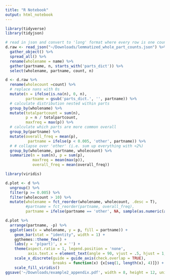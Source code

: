 ```yaml
---
title: "R Notebook"
output: html_notebook
---
```



```r
library(tidyverse)
library(tidyjson)

# read in json and convert to 'long' format where every row is one count
d.raw <- read_json("~/Downloads/lemmatized_whole_part_counts.json") %>% 
  gather_object() %>%
  spread_all() %>%
  rename(wholename = name) %>%
  gather(partname, n, starts_with('parts_dict')) %>%
  select(wholename, partname, count, n) 
```

```r
d <- d.raw %>%
  rename(wholecount =count) %>%
  # replace nans with 0s
  mutate(n = ifelse(is.na(n), 0, n),
         partname = gsub('parts_dict.', '', partname)) %>%
  # calculate distribution nested within parts
  group_by(wholename) %>%
  mutate(totalpartcount = sum(n), 
         p = n / totalpartcount,
         maxfreq = max(p)) %>%
  # calculate which parts are more common overall
  group_by(partname) %>%
  mutate(overall_freq = mean(p),
          partname = ifelse(p < 0.005, 'other', partname)) %>%
  # # collapse over 'other' (i.e. sum up everything with <2%)
  group_by(wholename, partname, wholecount) %>%
  summarize(n = sum(n), p = sum(p),
            maxfreq = mean(max(p)),
            overall_freq = mean(overall_freq))
```

```r
library(viridis)

d.plot <- d %>%
  ungroup() %>%
  filter(p >= 0.005) %>%
  filter(wholecount > 10) %>%
  mutate(wholename = fct_reorder(wholename, wholecount, .desc = T),
         #partname = fct_reorder(partname, overall_freq),
         partname = ifelse(partname == 'other', NA, sample(as.numeric(as.factor(partname)))))

d.plot %>%
  arrange(partname, -p) %>%
  ggplot(aes(x = wholename, y = p, fill = partname)) +
    geom_bar(stat = "identity", width = 1) +
    ggthemes::theme_few() +
    labs(y = 'p(part)', x = '') +
    theme(aspect.ratio = 1, legend.position = 'none', 
          axis.text.x = element_text(angle = 90, vjust = .5, hjust = 1, size = 10)) +
    scale_x_discrete(guide = guide_axis(check.overlap = TRUE), 
                     breaks = function(x) {x[seq(1, length(x), 4)]}) +
    scale_fill_viridis()  
ggsave('~/Downloads/example2_appendix.pdf', width = 8, height = 12, units = 'in')
```


